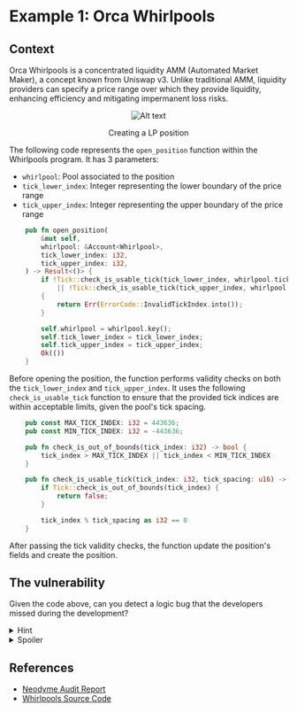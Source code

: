 # Example 1: Orca Whirlpools

## Context

Orca Whirlpools is a concentrated liquidity AMM (Automated Market Maker), a concept known from Uniswap v3. Unlike traditional AMM, liquidity providers can specify a price range over which they provide liquidity, enhancing efficiency and mitigating impermanent loss risks.

<center>
<figure>

![Alt text](/img/logic_bug/orca.png)

<figcaption>Creating a LP position</figcaption>
</figure>
</center>

The following code represents the `open_position` function within the Whirlpools program. 
It has 3 parameters:

- `whirlpool`: Pool associated to the position
- `tick_lower_index`: Integer representing the lower boundary of the price range
- `tick_upper_index`: Integer representing the upper boundary of the price range

```rust showLineNumbers
    pub fn open_position(
        &mut self,
        whirlpool: &Account<Whirlpool>,
        tick_lower_index: i32,
        tick_upper_index: i32,
    ) -> Result<()> {
        if !Tick::check_is_usable_tick(tick_lower_index, whirlpool.tick_spacing)
            || !Tick::check_is_usable_tick(tick_upper_index, whirlpool.tick_spacing)
        {
            return Err(ErrorCode::InvalidTickIndex.into());
        }

        self.whirlpool = whirlpool.key();
        self.tick_lower_index = tick_lower_index;
        self.tick_upper_index = tick_upper_index;
        Ok(())
    }
```

Before opening the position, the function performs validity checks on both the `tick_lower_index` and `tick_upper_index`. It uses the following `check_is_usable_tick` function to ensure that the provided tick indices are within acceptable limits, given the pool's tick spacing.


```rust showLineNumbers
    pub const MAX_TICK_INDEX: i32 = 443636;
    pub const MIN_TICK_INDEX: i32 = -443636;

    pub fn check_is_out_of_bounds(tick_index: i32) -> bool {
        tick_index > MAX_TICK_INDEX || tick_index < MIN_TICK_INDEX
    }

    pub fn check_is_usable_tick(tick_index: i32, tick_spacing: u16) -> bool {
        if Tick::check_is_out_of_bounds(tick_index) {
            return false;
        }

        tick_index % tick_spacing as i32 == 0
    }
```

After passing the tick validity checks, the function update the position's fields and create the position.

## The vulnerability

Given the code above, can you detect a logic bug that the developers missed during the development?

<details>
<summary>Hint</summary>

Pay close attention to how the **tick_lower_index** and **tick_upper_index** values are handled. Look for any **missing checks or validations** that could allow these values to be manipulated in a way that violates what the developers expected.

</details>

<details>
<summary>Spoiler</summary>

During the security audit of the Whirlpools program, a vulnerability was discovered in the **open_position** function. It failed to validate whether the **tick_lower_index** was **smaller** than the **tick_upper_index**, allowing attackers to manipulate these values and create positions with invalid price range boundaries. 

This oversight could have potentially resulted in uncovered liquidity and incorrect calculations, posing a significant risk of financial loss for users. To understand the full extent of the vulnerability and its resolution, we strongly advise referring to the comprehensive audit report and examining the Whirlpools program source code.

</details>

## References
- [Neodyme Audit Report](https://github.com/CanardMandarin/solana-open-security-standard-reports/blob/main/reports/2022-05/Neodyme-Orca_Whirlpool.pdf)
- [Whirlpools Source Code](https://github.com/orca-so/whirlpools)

